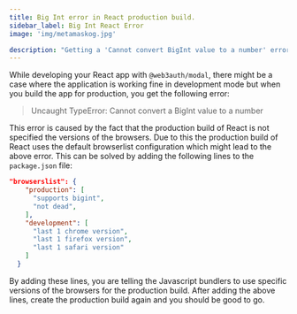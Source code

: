 ```yaml
---
title: Big Int error in React production build.
sidebar_label: Big Int React Error
image: 'img/metamaskog.jpg'

description: "Getting a 'Cannot convert BigInt value to a number' error in your React production build? Here's how to fix it."
---
```


While developing your React app with `@web3auth/modal`, there might be a case where the application is working fine in development mode but when you build the app for production, you get the following error:

> Uncaught TypeError: Cannot convert a BigInt value to a number

This error is caused by the fact that the production build of React is not specified the versions of the browsers. Due to this the production build of React uses the default browserlist configuration which might lead to the above error. This can be solved by adding the following lines to the `package.json` file:

```json title="package.json"
"browserslist": {
    "production": [
      "supports bigint",
      "not dead",
    ],
    "development": [
      "last 1 chrome version",
      "last 1 firefox version",
      "last 1 safari version"
    ]
  }
```

By adding these lines, you are telling the Javascript bundlers to use specific versions of the browsers for the production build. After adding the above lines, create the production build again and you should be good to go.

